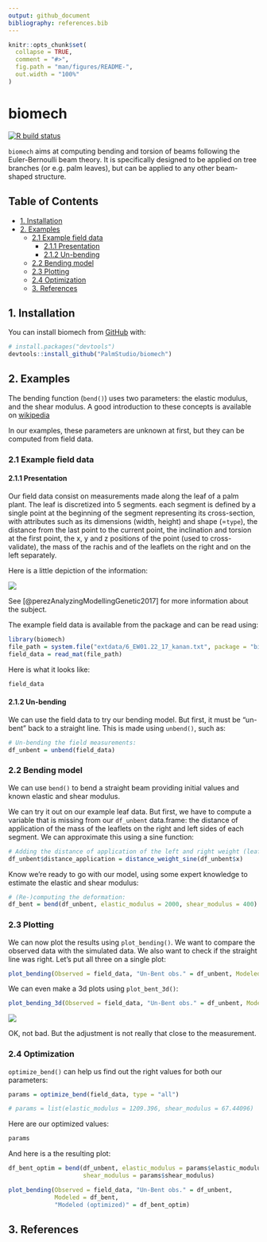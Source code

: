 ```yaml
---
output: github_document
bibliography: references.bib
---
```


<!-- README.md is generated from README.Rmd. Please edit that file -->

```r
knitr::opts_chunk$set(
  collapse = TRUE,
  comment = "#>",
  fig.path = "man/figures/README-",
  out.width = "100%"
)
```

# biomech

<!-- badges: start -->
[![R build status](https://github.com/PalmStudio/biomech/workflows/R-CMD-check/badge.svg)](https://github.com/PalmStudio/biomech/actions)
<!-- badges: end -->

`biomech` aims at computing bending and torsion of beams following the Euler-Bernoulli beam theory. It is specifically designed to be applied on
tree branches (or e.g. palm leaves), but can be applied to any other beam-shaped structure.


## Table of Contents

* [1. Installation](#1-installation)
* [2. Examples](#2-examples)
  * [2.1 Example field data](#21-example-field-data)
    * [2.1.1 Presentation](#211-presentation)
    * [2.1.2 Un-bending](#211-un-bending)
  * [2.2 Bending model](#22-bending-model)
  * [2.3 Plotting](#23-plotting)
  * [2.4 Optimization](#24-optimization)
  * [3. References](#3-references) 

## 1. Installation

You can install biomech from [GitHub](https://github.com/) with:

``` r
# install.packages("devtools")
devtools::install_github("PalmStudio/biomech")
```

## 2. Examples

The bending function (`bend()`) uses two parameters: the elastic modulus, and the shear modulus. A good introduction to these concepts is available on [wikipedia](https://en.wikipedia.org/wiki/Euler%E2%80%93Bernoulli_beam_theory)

In our examples, these parameters are unknown at first, but they can be computed from field data. 


### 2.1 Example field data

#### 2.1.1 Presentation

Our field data consist on measurements made along the leaf of a palm plant. The leaf is discretized into 5 segments. each segment is defined by a single point at the beginning of the segment representing its cross-section, with attributes such as its dimensions (width, height) and shape (=`type`), the distance from the last point to the current point, the inclination and torsion at the first point, the x, y and z positions of the point (used to cross-validate), the mass of the rachis and of the leaflets on the right and on the left separately.

Here is a little depiction of the information:

![](https://raw.githubusercontent.com/PalmStudio/biomech/master/www/palm_leaf.png)

See [@perezAnalyzingModellingGenetic2017] for more information about the subject.

The example field data is available from the package and can be read using:

```r
library(biomech)
file_path = system.file("extdata/6_EW01.22_17_kanan.txt", package = "biomech")
field_data = read_mat(file_path)
```

Here is what it looks like:

```r
field_data
```

#### 2.1.2 Un-bending

We can use the field data to try our bending model. But first, it must be "un-bent" back to a straight line. This is made using `unbend()`, such as:

```r
# Un-bending the field measurements:
df_unbent = unbend(field_data)
```

### 2.2 Bending model

We can use `bend()` to bend a straight beam providing initial values and known elastic and shear modulus. 

We can try it out on our example leaf data. But first, we have to compute a variable that is missing from our `df_unbent` data.frame: the distance of application of the mass of the leaflets on the right and left sides of each segment. We can approximate this using a sine function:

```r
# Adding the distance of application of the left and right weight (leaflets):
df_unbent$distance_application = distance_weight_sine(df_unbent$x)
```

Know we're ready to go with our model, using some expert knowledge to estimate the elastic and shear modulus:

```r
# (Re-)computing the deformation:
df_bent = bend(df_unbent, elastic_modulus = 2000, shear_modulus = 400)
```

### 2.3 Plotting

We can now plot the results using `plot_bending()`. We want to compare the observed data with the simulated data. We also want to check if the straight line was right. Let's put all three on a single plot:

```r
plot_bending(Observed = field_data, "Un-Bent obs." = df_unbent, Modeled = df_bent)
```

We can even make a 3d plots using `plot_bent_3d()`:

```r
plot_bending_3d(Observed = field_data, "Un-Bent obs." = df_unbent, Modeled = df_bent)
```

![](https://raw.githubusercontent.com/PalmStudio/biomech/master/www/bent.png)

OK, not bad. But the adjustment is not really that close to the measurement. 

### 2.4 Optimization

`optimize_bend()` can help us find out the right values for both our parameters:

```r
params = optimize_bend(field_data, type = "all")
```

```r
# params = list(elastic_modulus = 1209.396, shear_modulus = 67.44096)
```

Here are our optimized values:

```r
params
```

And here is a the resulting plot:

```r
df_bent_optim = bend(df_unbent, elastic_modulus = params$elastic_modulus,
                     shear_modulus = params$shear_modulus)

plot_bending(Observed = field_data, "Un-Bent obs." = df_unbent, 
             Modeled = df_bent,
             "Modeled (optimized)" = df_bent_optim)
```

## 3. References

